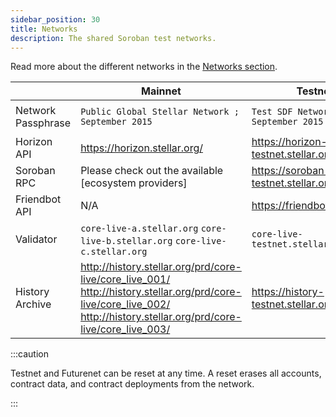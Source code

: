 ```yaml
---
sidebar_position: 30
title: Networks
description: The shared Soroban test networks.
---
```


Read more about the different networks in the [Networks section](../fundamentals-and-concepts/networks.mdx).

|  | Mainnet | Testnet | Futurenet |
| :-- | --- | --- | --- |
| Network Passphrase | `Public Global Stellar Network ; September 2015` | `Test SDF Network ; September 2015` | `Test SDF Future Network ; October 2022` |
| Horizon API | https://horizon.stellar.org/ | https://horizon-testnet.stellar.org | https://horizon-futurenet.stellar.org |
| Soroban RPC | Please check out the available [ecosystem providers] | https://soroban-testnet.stellar.org | https://rpc-futurenet.stellar.org |
| Friendbot API | N/A | https://friendbot.stellar.org | https://friendbot-futurenet.stellar.org |
| Validator | `core-live-a.stellar.org` `core-live-b.stellar.org` `core-live-c.stellar.org` | `core-live-testnet.stellar.org` | `core-live-futurenet.stellar.org` |
| History Archive | http://history.stellar.org/prd/core-live/core_live_001/ http://history.stellar.org/prd/core-live/core_live_002/ http://history.stellar.org/prd/core-live/core_live_003/ | https://history-testnet.stellar.org | https://history-futurenet.stellar.org |

:::caution

Testnet and Futurenet can be reset at any time. A reset erases all accounts, contract data, and contract deployments from the network.

:::

[soroban rpc server]: https://github.com/stellar/quickstart#soroban-rpc-server
